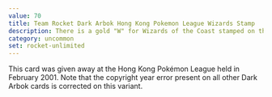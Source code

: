 ```yaml
---
value: 70
title: Team Rocket Dark Arbok Hong Kong Pokemon League Wizards Stamp
description: There is a gold "W" for Wizards of the Coast stamped on the card.
category: uncommon
set: rocket-unlimited
---
```


This card was given away at the Hong Kong Pokémon League held in February 2001.
Note that the copyright year error present on all other Dark Arbok cards is corrected on this variant.
